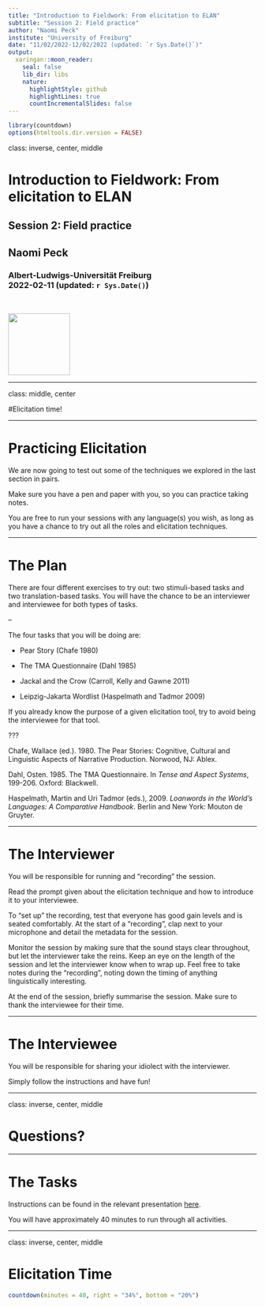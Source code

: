 ```yaml
---
title: "Introduction to Fieldwork: From elicitation to ELAN"
subtitle: "Session 2: Field practice"
author: "Naomi Peck"
institute: "University of Freiburg"
date: "11/02/2022-12/02/2022 (updated: `r Sys.Date()`)"
output:
  xaringan::moon_reader:
    seal: false
    lib_dir: libs
    nature:
      highlightStyle: github
      highlightLines: true
      countIncrementalSlides: false
---
```

```r
library(countdown)
options(htmltools.dir.version = FALSE)
```

class: inverse, center, middle


# Introduction to Fieldwork: From elicitation to ELAN <br>
## Session 2: Field practice &nbsp;

## Naomi Peck &nbsp;

### Albert-Ludwigs-Universität Freiburg <br> 2022-02-11 (updated: `r Sys.Date()`)
&nbsp;

<img src="freiburg-logo.png" height="125px"/>

<!-- insert VJS logo too? figure this out -->

---

class: middle, center

#Elicitation time!

---

# Practicing Elicitation

We are now going to test out some of the techniques we explored in the last section in pairs.

Make sure you have a pen and paper with you, so you can practice taking notes.

You are free to run your sessions with any language(s) you wish, as long as you have a chance to try out all the roles and elicitation techniques.

---

# The Plan

There are four different exercises to try out: two stimuli-based tasks and two translation-based tasks. You will have the chance to be an interviewer and interviewee for both types of tasks.

--

The four tasks that you will be doing are:

- Pear Story (Chafe 1980)

- The TMA Questionnaire (Dahl 1985)

- Jackal and the Crow (Carroll, Kelly and Gawne 2011)

- Leipzig-Jakarta Wordlist (Haspelmath and Tadmor 2009)

If you already know the purpose of a given elicitation tool, try to avoid being the interviewee for that tool.

???

Chafe, Wallace (ed.). 1980. The Pear Stories: Cognitive, Cultural and Linguistic Aspects of Narrative Production. Norwood, NJ: Ablex.

Dahl, Osten. 1985. The TMA Questionnaire. In *Tense and Aspect Systems*, 199-206. Oxford: Blackwell.

Haspelmath, Martin and Uri Tadmor (eds.), 2009. *Loanwords in the World’s Languages: A Comparative Handbook*. Berlin and New York: Mouton de Gruyter.

---

# The Interviewer

You will be responsible for running and "recording" the session. 

Read the prompt given about the elicitation technique and how to introduce it to your interviewee.

To "set up" the recording, test that everyone has good gain levels and is seated comfortably. At the start of a "recording", clap next to your microphone and detail the metadata for the session.

Monitor the session by making sure that the sound stays clear throughout, but let the interviewer take the reins. Keep an eye on the length of the session and let the interviewer know when to wrap up. Feel free to take notes during the "recording", noting down the timing of anything linguistically interesting.

At the end of the session, briefly summarise the session. Make sure to thank the interviewee for their time.

---

# The Interviewee

You will be responsible for sharing your idiolect with the interviewer. 

Simply follow the instructions and have fun!

---

class: inverse, center, middle

# Questions?

---

# The Tasks

Instructions can be found in the relevant presentation [here](naomipeck.com/project/fieldwork-workshop/).

You will have approximately 40 minutes to run through all activities.

---

class: inverse, center, middle

# Elicitation Time

```r
countdown(minutes = 40, right = "34%", bottom = "20%")
```